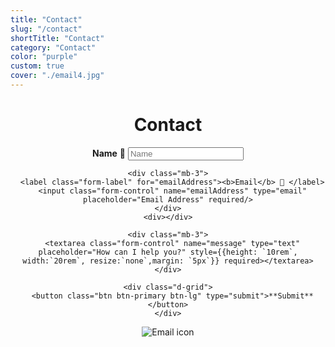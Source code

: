 ```yaml
---
title: "Contact"
slug: "/contact"
shortTitle: "Contact"
category: "Contact"
color: "purple"
custom: true
cover: "./email4.jpg"
---
```


<div style={{ margin: `0 auto`, maxWidth: `40ch`, padding: `2rem`}}>
<center>
<h1 data-testid="page-title">Contact</h1>

<form action="https://formsubmit.co/pmb.html@gmail.com" method="POST">
    <div class="mb-3">
      <input type="hidden" id="_next" value="http://localhost:8000/about/"/>  
      <input type="hidden" id="_subject" value="New Email!"/>
      <label class="form-label" for="name"><b>Name</b> 🤖 </label>
      <input class="form-control" name="name" type="text" placeholder="Name" required/>
    </div>

    <div class="mb-3">
      <label class="form-label" for="emailAddress"><b>Email</b> 📧 </label>
      <input class="form-control" name="emailAddress" type="email" placeholder="Email Address" required/>
    </div>
    <div></div>

    <div class="mb-3">
      <textarea class="form-control" name="message" type="text" placeholder="How can I help you?" style={{height: `10rem`, width:`20rem`, resize:`none`,margin: `5px`}} required></textarea>
    </div>

    <div class="d-grid">
      <button class="btn btn-primary btn-lg" type="submit">**Submit**</button>
    </div>
</form>

![Email icon](https://www.sgvirtualoffice.com/wp-content/uploads/2019/04/mail-forwarding-600x600.jpg)
</center>
</div>
